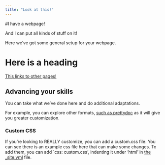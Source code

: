 ```yaml
---
title: "Look at this!"
---
```


#I have a webpage!

And I can put all kinds of stuff on it!

Here we've got some general setup for your webpage. 

# Here is a heading

[This links to other pages!](about)



## Advancing your skills

You can take what we've done here and do additional adaptations. 

For example, you can explore other formats, [such as prettydoc](https://prettydoc.statr.me/) as it will give you greater customization. 

### Custom CSS
If you're looking to REALLY customize, you can add a custom.css file. You can see there is an example css file here that can make some changes. To add them, you can add `css: custom.css', indenting it under 'html' in [the _site.yml](_site.yml) file. 